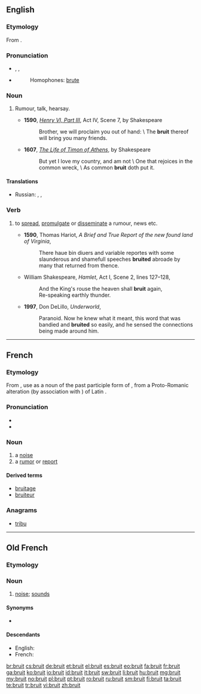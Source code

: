==English==

===Etymology===
From {{etyl|fro}} {{term|bruit|lang=fro}}.

===Pronunciation===
* {{enPR|bro͞ot}}, {{IPA|/bruːt/}}, {{X-SAMPA|/bru:t/}}
* {{rhymes|uːt}}
*: Homophones: [[brute]]

===Noun===
{{en-noun|-}}
# {{archaic}} Rumour, talk, hearsay.
#*'''1590''', ''[[s:The Third Part of King Henry the Sixth|Henry VI, Part III]]'', Act IV, Scene 7, by Shakespeare
#*:Brother, we will proclaim you out of hand: \ The '''bruit''' thereof will bring you many friends.
#*'''1607''', ''[[s:The Life of Timon of Athens|The Life of Timon of Athens]]'', by Shakespeare
#*:But yet I love my country, and am not \ One that rejoices in the common wreck, \ As common '''bruit''' doth put it.

====Translations====
{{trans-top|rumour, hearsay}}
* Russian: {{t+|ru|молва|f|tr=molvá|sc=Cyrl}}, {{t-|ru|слухи|p|tr=slúxi|sc=Cyrl}}, {{t-|ru|толки|p|tr=tólki|sc=Cyrl}}
{{trans-mid}}
{{trans-bottom}}

===Verb===
{{en-verb}}

# {{US|archaic British}} to [[spread]], [[promulgate]] or [[disseminate]] a rumour, news etc.
#* '''1590''', Thomas Hariot, ''A Brief and True Report of the new found land of Virginia'',
#*: There haue bin diuers and variable reportes with some slaunderous and shamefull speeches '''bruited''' abroade by many that returned from thence.
#* {{circa|1600}} William Shakespeare, ''Hamlet'', Act I, Scene 2, lines 127–128,
#*: And the King's rouse the heaven shall '''bruit''' again,
#*: Re-speaking earthly thunder.
#* '''1997''', Don DeLillo, ''Underworld'',
#*: Paranoid.  Now he knew what it meant, this word that was bandied and '''bruited''' so easily, and he sensed the connections being made around him.

----

==French==

===Etymology===
From {{etyl|fro|fr}} {{term|bruit|lang=fro}}, use as a noun of the past participle form of {{term|bruire||to roar}}, from a Proto-Romanic alteration (by association with {{term|braire||cry}}) of Latin {{term|rugire||roar|lang=la}}.

===Pronunciation===
* {{audio|Fr-bruit.ogg|audio}}
* {{IPA|/bʀɥi/|lang=fr}}

===Noun===
{{fr-noun|m}}

# a [[noise]]
# a [[rumor]] or [[report]]

====Derived terms====
* [[bruitage#French|bruitage]]
* [[bruiteur#French|bruiteur]]

===Anagrams===
* [[tribu#French|tribu]]

----

==Old French==

===Etymology===
{{rfe|lang=fro}}

===Noun===
{{fro-noun|m|bruiz|bruiz|bruit}}

# [[noise]]; [[sound]]s

====Synonyms====
* {{l|fro|noise}}

====Descendants====
* English: {{l|en|bruit}}
* French: {{l|fr|bruit}}

[[br:bruit]]
[[cs:bruit]]
[[de:bruit]]
[[et:bruit]]
[[el:bruit]]
[[es:bruit]]
[[eo:bruit]]
[[fa:bruit]]
[[fr:bruit]]
[[ga:bruit]]
[[ko:bruit]]
[[io:bruit]]
[[id:bruit]]
[[it:bruit]]
[[sw:bruit]]
[[li:bruit]]
[[hu:bruit]]
[[mg:bruit]]
[[my:bruit]]
[[no:bruit]]
[[pl:bruit]]
[[pt:bruit]]
[[ro:bruit]]
[[ru:bruit]]
[[sm:bruit]]
[[fi:bruit]]
[[ta:bruit]]
[[te:bruit]]
[[tr:bruit]]
[[vi:bruit]]
[[zh:bruit]]